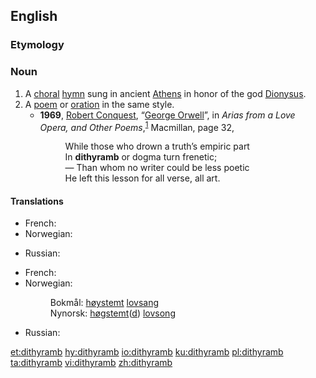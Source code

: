 ==English==

===Etymology===
{{etyl|grc|en}} {{term|διθύραμβος|lang=grc|tr=dithúrambos}}

===Noun===
{{wikipedia}}
{{en-noun}}

# A [[choral]] [[hymn]] sung in ancient [[Athens]] in honor of the god [[Dionysus]].
# A [[poem]] or [[oration]] in the same style.
#* '''1969''', [[w:Robert Conquest|Robert Conquest]], “[[w:George Orwell|George Orwell]]”, in ''Arias from a Love Opera, and Other Poems'',<sup>[http://books.google.com/books?id=kBdKAAAAMAAJ]</sup> Macmillan, page 32,
#*: While those who drown a truth’s empiric part
#*: In '''dithyramb''' or dogma turn frenetic;
#*: — Than whom no writer could be less poetic
#*: He left this lesson for all verse, all art.

====Translations====
{{trans-top|a choral hymn sung in ancient Athens in honor of the god Dionysus}}
* French: {{t+|fr|dithyrambe|m}}
* Norwegian: {{t|no|dityrambe|m}}
{{trans-mid}}
* Russian: {{t+|ru|дифирамб|m|tr=difirámb|sc=Cyrl}}
{{trans-bottom}}

{{trans-top|a poem or oration in the same style}}
* French: {{t+|fr|dithyrambe|m}}
* Norwegian:
*: Bokmål: [[høystemt]] [[lovsang]]
*: Nynorsk: [[høgstemt]]([[høgstemd|d]]) [[lovsong]]
{{trans-mid}}
* Russian: {{t+|ru|дифирамб|m|tr=difirámb|sc=Cyrl}}
{{trans-bottom}}

[[et:dithyramb]]
[[hy:dithyramb]]
[[io:dithyramb]]
[[ku:dithyramb]]
[[pl:dithyramb]]
[[ta:dithyramb]]
[[vi:dithyramb]]
[[zh:dithyramb]]